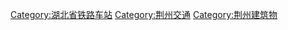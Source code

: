 [[Category:湖北省铁路车站|Category:湖北省铁路车站]]
[[Category:荆州交通|Category:荆州交通]]
[[Category:荆州建筑物|Category:荆州建筑物]]